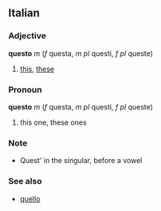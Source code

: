 ==Italian==
===Adjective===
'''questo''' ''m'' (''f'' questa, ''m pl'' questi, ''f pl'' queste)
# [[this]], [[these]]
===Pronoun===
'''questo''' ''m'' (''f'' questa, ''m pl'' questi, ''f pl'' queste)
# this one, these ones
===Note===
* Quest' in the singular, before a vowel

===See also===
* [[quello]]